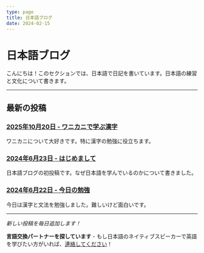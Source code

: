 ```yaml
---
type: page
title: 日本語ブログ
date: 2024-02-15
---
```


# 日本語ブログ

こんにちは！このセクションでは、日本語で日記を書いています。日本語の練習と文化について書きます。

---

## 最新の投稿

### [2025年10月20日 - ワニカニで学ぶ漢字](/blog-jp/2025-10-20-wanikani)
ワニカニについて大好きです。特に漢字の勉強に役立ちます。

### [2024年6月23日 - はじめまして](/blog-jp/2024-06-23-hajimemashite)
日本語ブログの初投稿です。なぜ日本語を学んでいるのかについて書きました。

### [2024年6月22日 - 今日の勉強](/blog-jp/2024-06-22-kyou-no-benkyou)
今日は漢字と文法を勉強しました。難しいけど面白いです。

---

*新しい投稿を毎日追加します！*

**言語交換パートナーを探しています** - もし日本語のネイティブスピーカーで英語を学びたい方がいれば、[連絡してください](mailto:danielg272313@gmail.com)！
